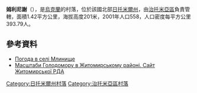 {{coord|50|10|33|N|28|47|48|E|scale:30000|display=title}}

'''姆利尼謝'''（{{lang-uk|Млинище}}），是[[烏克蘭|烏克蘭]]的村落，位於該國北部[[日托米爾州|日托米爾州]]，由[[治托米亞區|治托米亞區]]負責管轄，面積1.42平方公里，海拔高度201米，2001年人口558，人口密度每平方公里393.79人。

==參考資料==
* [http://weather.in.ua/ua/zhitomirskaja/16097 Погода в селі Млинище]{{Wayback|url=http://weather.in.ua/ua/zhitomirskaja/16097 |date=20111219125215 }}
* [https://web.archive.org/web/20110915195159/http://www.zhytomyr-rda.gov.ua/Rozdil_3/Golodomor_1932_1933_rokiv/Golodomor_u_regioni/Masshtabi_Golodomoru_u_regioni__CHorni_doshki__Postrazhdali_sela_ Масштаби Голодомору в Житомирському районі. Сайт Житомирської РДА]

{{DEFAULTSORT:Млинище}}
[[Category:日托米爾州村落|Category:日托米爾州村落]]
[[Category:治托米亞區村落|Category:治托米亞區村落]]


{{Zhytomyr-geo-stub}}
